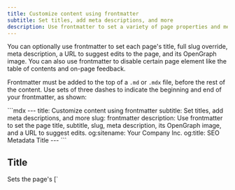 ---
title: Customize content using frontmatter
subtitle: Set titles, add meta descriptions, and more
description: Use frontmatter to set a variety of page properties and metadata.
---

You can optionally use frontmatter to set each page's title, full slug override, meta description, a URL to suggest edits to the page, and its OpenGraph image. You can also use frontmatter to disable certain page element like the table of contents and on-page feedback. 

Frontmatter must be added to the top of a `.md` or `.mdx` file, before the rest of the content. Use sets of three dashes to indicate the beginning and end of your frontmatter, as shown:

<CodeBlock title="Example frontmatter">
```mdx
---
title: Customize content using frontmatter
subtitle: Set titles, add meta descriptions, and more 
slug: frontmatter
description: Use frontmatter to set the page title, subtitle, slug, meta description, its OpenGraph image, and a URL to suggest edits.
og:sitename: Your Company Inc.
og:title: SEO Metadata Title
---
```
</CodeBlock>

## Title 

<ParamField path="title" type="string" required={false} default="Page name from docs.yml">
  Sets the page's [`<title>` element](https://web.dev/learn/html/document-structure#document_title). This appears in browser tabs, bookmarks, and search results.
</ParamField>

The page title can be set in two ways:

1. In the page's frontmatter:
```mdx title="welcome.mdx"
---
title: Welcome to our docs
---
```

2. From the page name in docs.yml (used if no frontmatter title is set):
```yaml title="docs.yml"
title: Fern | Documentation  # Site-wide title suffix
navigation:
  - page: Welcome          # This becomes the page title
    path: ./pages/welcome.mdx
```

The final title will include the site-wide suffix. For example:
- With frontmatter: "Welcome to our docs - Fern | Documentation"
- Without frontmatter: "Welcome - Fern | Documentation"

## Subtitle

<ParamField path="subtitle" type="string" required={false}>
  Renders as a subtitle on the page. If `description` is not set, `subtitle` is also used as the meta description tag.
</ParamField>

For example, scroll to the top of this page you're visiting now and you'll see the subtitle "Set titles, add meta descriptions, and more".

## Slug

<ParamField path="slug" type="string" required={false}>
  Overrides the full URL path for the page, starting from the root of your docs site. This takes precedence over any slug defined in docs.yml.
</ParamField>

For example, if you set `slug: email` in frontmatter, the page will be available at `/email` regardless of its location in the navigation structure.

There are two ways to set a page's URL slug:

1. Using `slug` in docs.yml, which is relative to the page's location in the navigation:
<CodeBlock title='docs.yml'>
```yaml
navigation:
  - tab: overview
    layout:
      - section: Support
        contents:
          - page: Email Us
            path: ./pages/email-us.mdx
            slug: email  # Results in /overview/support/email
```
</CodeBlock>

2. Using `slug` in frontmatter, which overrides everything and sets the absolute path from the root:
<CodeBlock title='email-us.mdx'>
```mdx
---
slug: email  # Results in /email (ignores navigation structure)
---
```
</CodeBlock>

The key difference is:
- A slug in docs.yml is relative to the page's location in the navigation structure
- A slug in frontmatter is absolute and ignores the navigation structure completely

## Meta description

<ParamField path="description" type="string" required={false}>
  Set the [meta description](https://web.dev/learn/html/metadata#description) for a page. Like the page title, the meta description is important for SEO. It impacts the text that search engines display about your page in search results snippets. It can also influence search engine indexing and ranking. For more information, see [Google's guidelines for meta descriptions](https://developers.google.com/search/docs/appearance/snippet#meta-descriptions).
</ParamField>

<CodeBlock title="Example meta description">
```mdx
---
title: API Authentication
description: Learn how to authenticate your API requests using API keys, OAuth 2.0, or JWT tokens. Includes code examples in multiple languages and security best practices.
---
```
</CodeBlock>

## Edit this page

<ParamField path="edit-this-page-url" type="string" required={false}>
  Provide the absolute link to the source `.md` or `.mdx` file in GitHub. Fern uses it to add an `Edit this page` link to the page, which users of your documentation can use to suggest corrections or additions. You can also configure this globally instead of page-by-page - see [global configuration](/learn/docs/getting-started/global-configuration#edit-this-page).
</ParamField>

<CodeBlock title="Example edit-this-page-url">
```mdx
---
title: API Reference
edit-this-page-url: https://github.com/your-org/docs/blob/main/content/api-reference.mdx
---
```
</CodeBlock>

<Frame>
  <img src="../building-your-docs/edit-this-page.png" alt="Edit this page feature" />
</Frame>

## Meta image

<ParamField path="image" type="string" required={false}>
  Configure the OpenGraph image metadata for a page using an absolute URL to an image hosted online. This image appears when your documentation links are shared on social media platforms, using the [OpenGraph](https://ogp.me/) metadata protocol. For more information, see the [web.dev explanation of OpenGraph](https://web.dev/learn/html/metadata#open_graph).
</ParamField>

## Table of contents
<ParamField path="hide-toc" type="boolean" required={false} default={false}>
  Controls the conditional rendering of the table of contents feature on the right-side of the page. Set to `true` to disable this feature.
</ParamField>

<CodeBlock title="Example hide-toc">
```mdx
---
title: Landing Page
hide-toc: true
---
```
</CodeBlock>

<Frame>
  <img src="./table-of-contents.png" alt="Table of contents feature" />
</Frame>

When the table of contents is hidden, Fern will center the contents of the page by default. To control the layout of the page, see the [layout documentation](#layout).

## Navigation links
<ParamField path="hide-nav-links" type="boolean" required={false} default={false}>
  Controls the conditional rendering of the navigation links (previous, next) at the bottom of the page. Set to true to disable this feature.
</ParamField>

<CodeBlock title="Example hide-nav-links">
```mdx
---
title: Standalone Guide
hide-nav-links: true
---
```
</CodeBlock>

<Frame>
  <img src="./nav-link.png" alt="Navigation links feature" />
</Frame>

## On-page feedback
<ParamField path="hide-feedback" type="boolean" required={false} default={false}>
  Controls the conditional rendering of the on-page feedback form at the bottom of the page. Set to true to disable this feature.
</ParamField>

<CodeBlock title="Example hide-feedback">
```mdx
---
title: API Status Page
hide-feedback: true
---
```
</CodeBlock>

<Frame>
  <img src="./nav-link.png" alt="Navigation links feature" />
</Frame>

## Page logo
<ParamField path="logo" type="object" required={false}>
  Override the site-wide logo for a page. Specify different logos for light and dark modes using absolute URLs.
</ParamField>

<CodeBlock title='index.mdx logo example'>
```mdx
---
logo:
  light: https://link-to-image.com/image-light-mode.png
  dark: https://link-to-image.com/image-dark-mode.png
---
```
</CodeBlock>

<Info>
Currently, relative paths are _not_ supported for this field.
</Info>

## Layout
<ParamField path="layout" type="string" required={false} default="guide">
  Sets the page layout. Available options:
  
  - `overview`: A spacious, full-width layout without a table of contents. Perfect for landing pages, section overviews, and content that benefits from maximum horizontal space. Navigation sidebar remains visible.
  
  - `guide`: The default documentation layout featuring a table of contents on the right side. Ideal for tutorials, how-to guides, and any content that benefits from easy navigation through sections.
  
  - `reference`: A full-width layout optimized for an API or SDK reference. Removes the table of contents so you can add another column, such as code examples. Navigation sidebar remains visible.
  
  - `page`: A distraction-free, full-screen layout that hides both the table of contents and navigation sidebar. Best for standalone content that benefits from focused reading experiences.
  
  - `custom`: A blank canvas layout that removes all default styling constraints. Hides both the table of contents and navigation sidebar, allowing complete control over the page layout.
</ParamField>

## SEO metadata

<Note title="SEO Best Practices">
When configuring SEO metadata, ensure your titles and descriptions are unique, descriptive, and relevant to the page content. Keep descriptions between 150-160 characters for optimal display in search results.
</Note>

<CodeBlock title="Example SEO metadata">
```mdx
---
title: PlantStore API Quick Start
headline: "Gett Started with PlantStore API | Developer Documentation"
canonical-url: https://docs.plantstore.dev/welcome
og:site_name: PlantStore Developer Documentation
og:title: "PlantStore API Quick Start Guide"
og:description: "Learn how to integrate with PlantStore's API to manage plant inventory, process orders, and track shipments. Complete with code examples."
og:image: https://plantstore.dev/images/api-docs-banner.png
og:image:width: 1200
og:image:height: 630
twitter:card: summary_large_image
twitter:site: "@PlantStoreAPI"
noindex: false
nofollow: false
---
```
</CodeBlock>

### Document Properties
<ParamField path="headline" type="string" required={false}>
  When set, the `<title />` tag in the document head will use this value rather than the `title` property. This property changes the title that search engines see when crawling this page, and can be used to address Duplicate Title issues in your SEO report.
</ParamField>

<ParamField path="canonical-url" type="string" required={false}>
  Overrides the canonical url for this page. Must be a full URL including the protocol (i.e. `https://buildwithfern.com/learn/docs/content/frontmatter`)
</ParamField>

### OpenGraph Properties
<ParamField path="og:site_name" type="string" required={false}>
  The name of your website as it should appear when your content is shared.
</ParamField>

<ParamField path="og:title" type="string" required={false}>
  The title of your page as it should appear when your content is shared.
</ParamField>

<ParamField path="og:description" type="string" required={false}>
  The description of your page as it should appear when your content is shared.
</ParamField>

<ParamField path="og:url" type="string" required={false}>
  The URL of your page.
</ParamField>

<ParamField path="og:image" type="string" required={false}>
  The URL or identifier of the image that will be displayed when your content is shared.
</ParamField>

<ParamField path="og:image:width" type="number" required={false}>
  The width of the image in pixels.
</ParamField>

<ParamField path="og:image:height" type="number" required={false}>
  The height of the image in pixels.
</ParamField>

<ParamField path="og:locale" type="string" required={false}>
  The locale of the page, typically in the format `language_TERRITORY` (e.g., `en_US`).
</ParamField>

<ParamField path="og:logo" type="string" required={false}>
  The URL or identifier of the logo image of your website that will be displayed when your content is shared.
</ParamField>

### Twitter Properties
<ParamField path="twitter:title" type="string" required={false}>
  The title of your page as it should appear in a tweet.
</ParamField>

<ParamField path="twitter:description" type="string" required={false}>
  The description of your page as it should appear in a tweet.
</ParamField>

<ParamField path="twitter:handle" type="string" required={false}>
  The Twitter handle of the page creator or site.
</ParamField>

<ParamField path="twitter:image" type="string" required={false}>
  The URL or identifier of the image that will be displayed in a tweet.
</ParamField>

<ParamField path="twitter:site" type="string" required={false}>
  The name of your website as it should appear in a tweet.
</ParamField>

<ParamField path="twitter:url" type="string" required={false}>
  The URL of your page.
</ParamField>

<ParamField path="twitter:card" type="string" required={false}>
  The type of card to be used for sharing on Twitter. Options: `summary`, `summary_large_image`, `app`, `player`
</ParamField>

### Indexing Properties
<ParamField path="noindex" type="boolean" required={false} default={false}>
  If set to `true`, the page will not be indexed by search engines.
</ParamField>

<ParamField path="nofollow" type="boolean" required={false} default={false}>
  If set to `true`, a search engine will not follow any links present on the page.
</ParamField>
